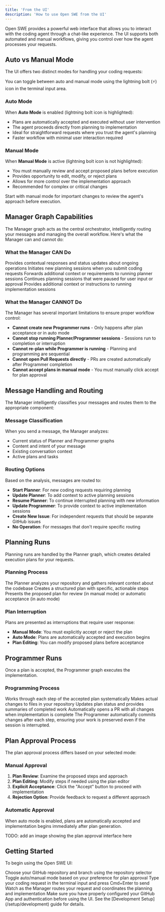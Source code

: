 ```yaml
---
title: 'From the UI'
description: 'How to use Open SWE from the UI'
---
```


Open SWE provides a powerful web interface that allows you to interact with the coding agent through a chat-like experience. The UI supports both automated and manual workflows, giving you control over how the agent processes your requests.

## Auto vs Manual Mode

The UI offers two distinct modes for handling your coding requests:

<Note>
You can toggle between auto and manual mode using the lightning bolt (⚡) icon in the terminal input area.
</Note>

### Auto Mode

When **Auto Mode** is enabled (lightning bolt icon is highlighted):
- Plans are automatically accepted and executed without user intervention
- The agent proceeds directly from planning to implementation
- Ideal for straightforward requests where you trust the agent's planning
- Faster workflow with minimal user interaction required

### Manual Mode

When **Manual Mode** is active (lightning bolt icon is not highlighted):
- You must manually review and accept proposed plans before execution
- Provides opportunity to edit, modify, or reject plans
- Allows for more control over the implementation approach
- Recommended for complex or critical changes

<Tip>
Start with manual mode for important changes to review the agent's approach before execution.
</Tip>

## Manager Graph Capabilities

The Manager graph acts as the central orchestrator, intelligently routing your messages and managing the overall workflow. Here's what the Manager can and cannot do:

### What the Manager CAN Do

<Steps>
  <Step title="Respond to User Messages">
    Provides contextual responses and status updates about ongoing operations
  </Step>
  <Step title="Create New Planning Runs">
    Initiates new planning sessions when you submit coding requests
  </Step>
  <Step title="Send Messages to Active Planning Runs">
    Forwards additional context or requirements to running planner sessions
  </Step>
  <Step title="Resume Interrupted Planners">
    Continues planning sessions that were paused for user input or approval
  </Step>
  <Step title="Send Messages to Active Programmer Runs">
    Provides additional context or instructions to running implementation sessions
  </Step>
</Steps>

### What the Manager CANNOT Do

<Note>
The Manager has several important limitations to ensure proper workflow control:
</Note>

- **Cannot create new Programmer runs** - Only happens after plan acceptance or in auto mode
- **Cannot stop running Planner/Programmer sessions** - Sessions run to completion or interruption
- **Cannot re-plan while Programmer is running** - Planning and programming are sequential
- **Cannot open Pull Requests directly** - PRs are created automatically after Programmer completion
- **Cannot accept plans in manual mode** - You must manually click accept for plan approval

## Message Handling and Routing

The Manager intelligently classifies your messages and routes them to the appropriate component:

### Message Classification

When you send a message, the Manager analyzes:
- Current status of Planner and Programmer graphs
- Content and intent of your message
- Existing conversation context
- Active plans and tasks

### Routing Options

Based on the analysis, messages are routed to:

- **Start Planner**: For new coding requests requiring planning
- **Update Planner**: To add context to active planning sessions
- **Resume Planner**: To continue interrupted planning with new information
- **Update Programmer**: To provide context to active implementation sessions
- **Create New Issue**: For independent requests that should be separate GitHub issues
- **No Operation**: For messages that don't require specific routing

## Planning Runs

Planning runs are handled by the Planner graph, which creates detailed execution plans for your requests.

### Planning Process

<Steps>
  <Step title="Context Gathering">
    The Planner analyzes your repository and gathers relevant context about the codebase
  </Step>
  <Step title="Plan Generation">
    Creates a structured plan with specific, actionable steps
  </Step>
  <Step title="Plan Presentation">
    Presents the proposed plan for review (in manual mode) or automatic acceptance (in auto mode)
  </Step>
</Steps>

### Plan Interruption

Plans are presented as interruptions that require user response:
- **Manual Mode**: You must explicitly accept or reject the plan
- **Auto Mode**: Plans are automatically accepted and execution begins
- **Plan Editing**: You can modify proposed plans before acceptance

## Programmer Runs

Once a plan is accepted, the Programmer graph executes the implementation.

### Programming Process

<Steps>
  <Step title="Plan Execution">
    Works through each step of the accepted plan systematically
  </Step>
  <Step title="Code Implementation">
    Makes actual changes to files in your repository
  </Step>
  <Step title="Progress Tracking">
    Updates plan status and provides summaries of completed work
  </Step>
  <Step title="Pull Request Creation">
    Automatically opens a PR with all changes when implementation is complete
  </Step>
</Steps>

<Note>
The Programmer automatically commits changes after each step, ensuring your work is preserved even if the session is interrupted.
</Note>

## Plan Approval Process

The plan approval process differs based on your selected mode:

### Manual Approval

1. **Plan Review**: Examine the proposed steps and approach
2. **Plan Editing**: Modify steps if needed using the plan editor
3. **Explicit Acceptance**: Click the "Accept" button to proceed with implementation
4. **Rejection Option**: Provide feedback to request a different approach

### Automatic Approval

When auto mode is enabled, plans are automatically accepted and implementation begins immediately after plan generation.

<Tip>
TODO: add an image showing the plan approval interface here
</Tip>

## Getting Started

To begin using the Open SWE UI:

<Steps>
  <Step title="Select Repository">
    Choose your GitHub repository and branch using the repository selector
  </Step>
  <Step title="Choose Mode">
    Toggle auto/manual mode based on your preference for plan approval
  </Step>
  <Step title="Submit Request">
    Type your coding request in the terminal input and press Cmd+Enter to send
  </Step>
  <Step title="Monitor Progress">
    Watch as the Manager routes your request and coordinates the planning and implementation
  </Step>
</Steps>

<Note>
Make sure you have properly configured your GitHub App and authentication before using the UI. See the [Development Setup](/setup/development) guide for details.
</Note>


